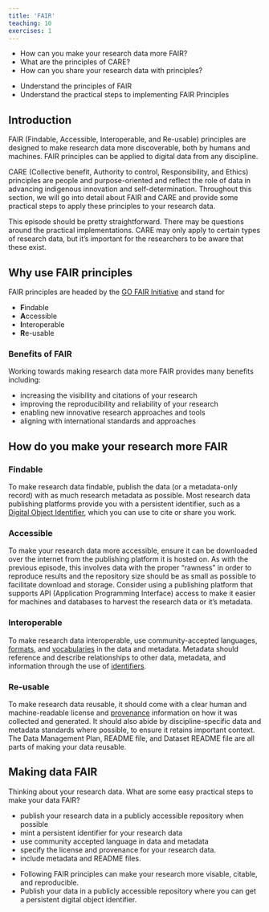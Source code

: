```yaml
---
title: 'FAIR'
teaching: 10
exercises: 1
---
```


:::::::::::::::::::::::::::::::::::::: questions 

- How can you make your research data more FAIR?
- What are the principles of CARE?
- How can you share your research data with principles?

::::::::::::::::::::::::::::::::::::::::::::::::

::::::::::::::::::::::::::::::::::::: objectives

- Understand the principles of FAIR
- Understand the practical steps to implementing FAIR Principles

::::::::::::::::::::::::::::::::::::::::::::::::

## Introduction

FAIR (Findable, Accessible, Interoperable, and Re-usable) principles are designed to make research data more discoverable, both by humans and machines. FAIR principles can be applied to digital data from any discipline.

CARE (Collective benefit, Authority to control, Responsibility, and Ethics) principles are people and purpose-oriented and reflect the role of data in advancing indigenous innovation and self-determination. Throughout this section, we will go into detail about FAIR and CARE and provide some practical steps to apply these principles to your research data.

:::::::::::::::::::::::::::::::::::::::::::::::::::::::::::::::::::: instructor

This episode should be pretty straightforward. There may be questions around the practical implementations. CARE may only apply to certain types of research data, but it's important for the researchers to be aware that these exist.

::::::::::::::::::::::::::::::::::::::::::::::::::::::::::::::::::::::::::::::::

## Why use FAIR principles
FAIR principles are headed by the [GO FAIR Initiative](https://www.go-fair.org/fair-principles/) and stand for

- **F**indable
- **A**ccessible
- **I**nteroperable
- **R**e-usable

### Benefits of FAIR
Working towards making research data more FAIR provides many benefits including:

- increasing the visibility and citations of your research
- improving the reproducibility and reliability of your research
- enabling  new innovative research approaches and tools
- aligning with international standards and approaches

## How do you make your research more FAIR
### Findable
To make research data findable, publish the data (or a metadata-only record) with as much research metadata as possible. Most research data publishing platforms provide you with a persistent identifier, such as a [Digital Object Identifier](https://www.doi.org/the-identifier/what-is-a-doi/), which you can use to cite or share you work.

### Accessible
To make your research data more accessible, ensure it can be downloaded over the internet from the publishing platform it is hosted on. As with the previous episode, this involves data with the proper "rawness" in order to reproduce results and the repository size should be as small as possible to facilitate download and storage. Consider using a publishing platform that supports API (Application Programming Interface) access to make it easier for machines and databases to harvest the research data or it's metadata.

### Interoperable
To make research data interoperable, use community-accepted languages, [formats](https://ardc.edu.au/resources/community-endorsed-data-standards/), and [vocabularies](https://ardc.edu.au/resource/vocabularies-and-research-data-2/) in the data and metadata. Metadata should reference and describe relationships to other data, metadata, and information through the use of [identifiers](https://ardc.edu.au/resources/working-with-data/citation-identifiers/).

### Re-usable
To make research data reusable, it should come with a clear human and machine-readable license and [provenance](https://rd-alliance.org/groups/research-data-provenance.html) information on how it was collected and generated. It should also abide by discipline-specific data and metadata standards where possible, to ensure it retains important context. The Data Management Plan, README file, and Dataset README file are all parts of making your data reusable.

::::::::::::::::::::::::::::::::::::: challenge 

## Making data FAIR
Thinking about your research data. What are some easy practical steps to make your data FAIR?

:::::::::::::::::::::::: solution 

- publish your research data in a publicly accessible repository when possible
- mint a persistent identifier for your research data
- use community accepted language in data and metadata
- specify the license and provenance for your research data.
- include metadata and README files.

:::::::::::::::::::::::::::::::::
::::::::::::::::::::::::::::::::::::::::::::::::

::::::::::::::::::::::::::::::::::::: keypoints 

- Following FAIR principles can make your research more visable, citable, and reproducible.
- Publish your data in a publicly accessible repository where you can get a persistent digital object identifier.

::::::::::::::::::::::::::::::::::::::::::::::::

[^1]: Global Indigenous Data Alliance. CARE Principles for Indigenous Data Governance. 2025. [https://www.gida-global.org/care](https://www.gida-global.org/care).

[^2]: Tahu Kukutai and John Taylor (Eds.). Indigenous Data Sovereignty: Toward an agenda. ANU Press, 2016. URL [http://www.jstor.org/stable/j.ctt1q1crgf](http://www.jstor.org/stable/j.ctt1q1crgf)

[^3]: The United Nations Declaration on the Rights of Indigenous Peoples. Sept. 2007. URL [UNDRIP](https://www.un.org/development/desa/indigenouspeoples/wp-content/uploads/sites/19/2018/11/UNDRIP_E_web.pdf)

[^4]: "IEEE Draft Recommended Practice for Provenance of Indigenous Peoples Data," in IEEE P2890/D1, November 2024 , vol., no., pp.1-24, 4 Dec. 2024. URL [https://ieeexplore.ieee.org/document/10780988](https://ieeexplore.ieee.org/servlet/opac?punumber=10780986)

[^5]: Jacob Prehn *et al*. (2023). “Indigenous Data Governance and Universities Communiqué.” Global Indigenous Data Alliance. URL [https://www.maiamnayriwingara.org/s/GIDA-Communique-2023.pdf](https://www.maiamnayriwingara.org/s/GIDA-Communique-2023.pdf).

[^6]: A tangible or intangible item or matter of special cultural significance.
